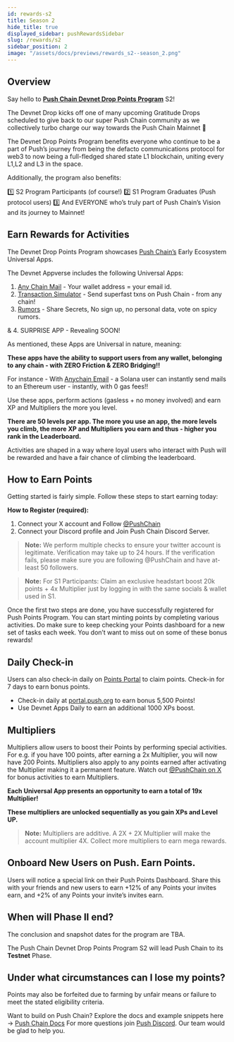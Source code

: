 ```yaml
---
id: rewards-s2
title: Season 2
hide_title: true
displayed_sidebar: pushRewardsSidebar
slug: /rewards/s2
sidebar_position: 2
image: "/assets/docs/previews/rewards_s2--season_2.png"
---
```


## Overview

Say hello to [**Push Chain Devnet Drop Points Program**](https://portal.push.org/rewards) S2!

The Devnet Drop kicks off one of many upcoming Gratitude Drops scheduled to give back to our super Push Chain community as we collectively turbo charge our way towards the Push Chain Mainnet 🚀

The Devnet Drop Points Program benefits everyone who continue to be a part of Push’s journey from being the defacto communications protocol for web3 to now being a full-fledged shared state L1 blockchain, uniting every L1,L2 and L3 in the space.

Additionally, the program also benefits:

1️⃣ S2 Program Participants (of course!)
2️⃣ S1 Program Graduates (Push protocol users)
3️⃣ And EVERYONE who’s truly part of Push Chain’s Vision and its journey to Mainnet!

## Earn Rewards for Activities

The Devnet Drop Points Program showcases [Push Chain’s](https://push.org) Early Ecosystem Universal Apps.



The Devnet Appverse includes the following Universal Apps:

1. [Any Chain Mail](https://email.push.org/) - Your wallet address = your email id.
2. [Transaction Simulator](https://simulate.push.org/) - Send superfast txns on Push Chain - from any chain!
3. [Rumors](https://rumors.push.org/)  - Share Secrets, No sign up, no personal data, vote on spicy rumors.

& 4. SURPRISE APP - Revealing SOON!

As mentioned, these Apps are Universal in nature, meaning:

**These apps have the ability to support users from any wallet, belonging to any chain - with ZERO Friction & ZERO Bridging!!**

For instance - With [Anychain Email](https://email.push.org) - a Solana user can instantly send mails to an Ethereum user - instantly, with 0 gas fees!!

Use these apps, perform actions (gasless + no money involved) and earn XP and Multipliers the more you level.

**There are 50 levels per app. The more you use an app, the more levels you climb, the more XP and Multipliers you earn and thus - higher you rank in the Leaderboard.**

Activities are shaped in a way where loyal users who interact with Push will be rewarded and have a fair chance of climbing the leaderboard.

## How to Earn Points

Getting started is fairly simple. Follow these steps to start earning today:

**How to Register (required):**

1. Connect your X account and Follow [@PushChain](https://x.com/PushChain)
2. Connect your Discord profile and Join Push Chain Discord Server.

> **Note:** We perform multiple checks to ensure your twitter account is legitimate. Verification may take up to 24 hours. If the verification fails, please make sure you are following @PushChain and have at-least 50 followers.
>

> **Note:**
For S1 Participants:
Claim an exclusive headstart boost 20k points + 4x Multiplier just by logging in with the same socials & wallet used in S1.
>

Once the first two steps are done, you have successfully registered for Push Points Program. You can start minting points by completing various activities. Do make sure to keep checking your Points dashboard for a new set of tasks each week. You don’t want to miss out on some of these bonus rewards!

## Daily Check-in

Users can also check-in daily on [Points Portal](https://portal.push.org/rewards) to claim points. Check-in for 7 days to earn bonus points.

- Check-in  daily at [portal.push.org](https://portal.push.org/) to earn bonus 5,500 Points!
- Use Devnet Apps Daily to earn an additional 1000 XPs boost.

## Multipliers

Multipliers allow users to boost their Points by performing special activities. For e.g. if you have 100 points, after earning a 2x Multiplier, you will now have 200 Points. Multipliers also apply to any points earned after activating the Multiplier making it a permanent feature. Watch out [@PushChain on X](https://x.com/PushChain) for bonus activities to earn Multipliers.

**Each Universal App presents an opportunity to earn a total of 19x Multiplier!**

**These multipliers are unlocked sequentially as you gain XPs and Level UP.**

<aside>

> **Note:** Multipliers are additive. A 2X + 2X Multiplier will make the account multiplier 4X. Collect more multipliers to earn mega rewards.
>
</aside>

## Onboard New Users on Push. Earn Points.

Users will notice a special link on their Push Points Dashboard. Share this with your friends and new users to earn +12% of any Points your invites earn, and +2% of any Points your invite’s invites earn.

## When will Phase II end?

The conclusion and snapshot dates for the program are TBA.

The Push Chain Devnet Drop Points Program S2 will lead Push Chain to its **Testnet** Phase.

## Under what circumstances can I lose my points?

Points may also be forfeited due to farming by unfair means or failure to meet the stated eligibility criteria.

Want to build on Push Chain? Explore the docs and example snippets here → [Push Chain Docs](https://push.org/docs/chain/)
For more questions join [Push Discord](https://discord.com/invite/pushprotocol). Our team would be glad to help you.
